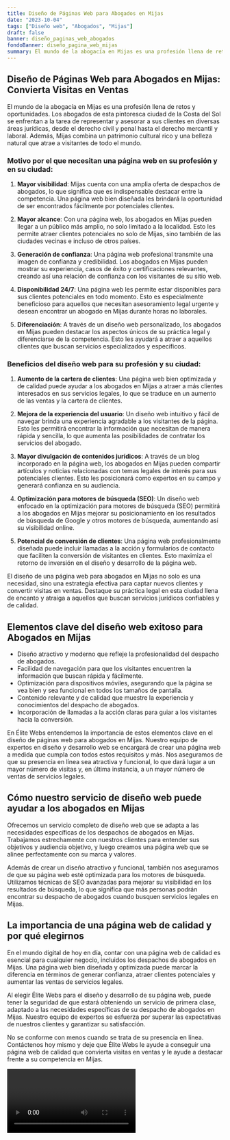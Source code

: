 ```yaml
---
title: Diseño de Páginas Web para Abogados en Mijas
date: "2023-10-04"
tags: ["Diseño web", "Abogados", "Mijas"]
draft: false
banner: diseño_paginas_web_abogados
fondoBanner: diseño_pagina_web_mijas
summary: El mundo de la abogacía en Mijas es una profesión llena de retos y oportunidades. Los abogados de esta pintoresca ciudad de la Costa del Sol se enfrentan a la tarea de representar y asesorar a sus clientes en diversas áreas jurídicas, desde el derecho civil y penal hasta el derecho mercantil y laboral. Además, Mijas combina un patrimonio cultural rico y una belleza natural que atrae a visitantes de todo el mundo.
---
```



## Diseño de Páginas Web para Abogados en Mijas: Convierta Visitas en Ventas

El mundo de la abogacía en Mijas es una profesión llena de retos y oportunidades. Los abogados de esta pintoresca ciudad de la Costa del Sol se enfrentan a la tarea de representar y asesorar a sus clientes en diversas áreas jurídicas, desde el derecho civil y penal hasta el derecho mercantil y laboral. Además, Mijas combina un patrimonio cultural rico y una belleza natural que atrae a visitantes de todo el mundo.

### Motivo por el que necesitan una página web en su profesión y en su ciudad:

1. **Mayor visibilidad**: Mijas cuenta con una amplia oferta de despachos de abogados, lo que significa que es indispensable destacar entre la competencia. Una página web bien diseñada les brindará la oportunidad de ser encontrados fácilmente por potenciales clientes.

2. **Mayor alcance**: Con una página web, los abogados en Mijas pueden llegar a un público más amplio, no solo limitado a la localidad. Esto les permite atraer clientes potenciales no solo de Mijas, sino también de las ciudades vecinas e incluso de otros países.

3. **Generación de confianza**: Una página web profesional transmite una imagen de confianza y credibilidad. Los abogados en Mijas pueden mostrar su experiencia, casos de éxito y certificaciones relevantes, creando así una relación de confianza con los visitantes de su sitio web.

4. **Disponibilidad 24/7**: Una página web les permite estar disponibles para sus clientes potenciales en todo momento. Esto es especialmente beneficioso para aquellos que necesitan asesoramiento legal urgente y desean encontrar un abogado en Mijas durante horas no laborales.

5. **Diferenciación**: A través de un diseño web personalizado, los abogados en Mijas pueden destacar los aspectos únicos de su práctica legal y diferenciarse de la competencia. Esto les ayudará a atraer a aquellos clientes que buscan servicios especializados y específicos.

### Beneficios del diseño web para su profesión y su ciudad:

1. **Aumento de la cartera de clientes**: Una página web bien optimizada y de calidad puede ayudar a los abogados en Mijas a atraer a más clientes interesados en sus servicios legales, lo que se traduce en un aumento de las ventas y la cartera de clientes.

2. **Mejora de la experiencia del usuario**: Un diseño web intuitivo y fácil de navegar brinda una experiencia agradable a los visitantes de la página. Esto les permitirá encontrar la información que necesitan de manera rápida y sencilla, lo que aumenta las posibilidades de contratar los servicios del abogado.

3. **Mayor divulgación de contenidos jurídicos**: A través de un blog incorporado en la página web, los abogados en Mijas pueden compartir artículos y noticias relacionadas con temas legales de interés para sus potenciales clientes. Esto les posicionará como expertos en su campo y generará confianza en su audiencia.

4. **Optimización para motores de búsqueda (SEO)**: Un diseño web enfocado en la optimización para motores de búsqueda (SEO) permitirá a los abogados en Mijas mejorar su posicionamiento en los resultados de búsqueda de Google y otros motores de búsqueda, aumentando así su visibilidad online.

5. **Potencial de conversión de clientes**: Una página web profesionalmente diseñada puede incluir llamadas a la acción y formularios de contacto que faciliten la conversión de visitantes en clientes. Esto maximiza el retorno de inversión en el diseño y desarrollo de la página web.

El diseño de una página web para abogados en Mijas no solo es una necesidad, sino una estrategia efectiva para captar nuevos clientes y convertir visitas en ventas. Destaque su práctica legal en esta ciudad llena de encanto y atraiga a aquellos que buscan servicios jurídicos confiables y de calidad.

<GifSeo />

<Cta />

## Elementos clave del diseño web exitoso para Abogados en Mijas

- Diseño atractivo y moderno que refleje la profesionalidad del despacho de abogados.
- Facilidad de navegación para que los visitantes encuentren la información que buscan rápida y fácilmente.
- Optimización para dispositivos móviles, asegurando que la página se vea bien y sea funcional en todos los tamaños de pantalla.
- Contenido relevante y de calidad que muestre la experiencia y conocimientos del despacho de abogados.
- Incorporación de llamadas a la acción claras para guiar a los visitantes hacia la conversión.

En Élite Webs entendemos la importancia de estos elementos clave en el diseño de páginas web para abogados en Mijas. Nuestro equipo de expertos en diseño y desarrollo web se encargará de crear una página web a medida que cumpla con todos estos requisitos y más. Nos aseguramos de que su presencia en línea sea atractiva y funcional, lo que dará lugar a un mayor número de visitas y, en última instancia, a un mayor número de ventas de servicios legales.

## Cómo nuestro servicio de diseño web puede ayudar a los abogados en Mijas

Ofrecemos un servicio completo de diseño web que se adapta a las necesidades específicas de los despachos de abogados en Mijas. Trabajamos estrechamente con nuestros clientes para entender sus objetivos y audiencia objetivo, y luego creamos una página web que se alinee perfectamente con su marca y valores.

Además de crear un diseño atractivo y funcional, también nos aseguramos de que su página web esté optimizada para los motores de búsqueda. Utilizamos técnicas de SEO avanzadas para mejorar su visibilidad en los resultados de búsqueda, lo que significa que más personas podrán encontrar su despacho de abogados cuando busquen servicios legales en Mijas.

## La importancia de una página web de calidad y por qué elegirnos

En el mundo digital de hoy en día, contar con una página web de calidad es esencial para cualquier negocio, incluidos los despachos de abogados en Mijas. Una página web bien diseñada y optimizada puede marcar la diferencia en términos de generar confianza, atraer clientes potenciales y aumentar las ventas de servicios legales.

Al elegir Élite Webs para el diseño y desarrollo de su página web, puede tener la seguridad de que estará obteniendo un servicio de primera clase, adaptado a las necesidades específicas de su despacho de abogados en Mijas. Nuestro equipo de expertos se esfuerza por superar las expectativas de nuestros clientes y garantizar su satisfacción.

No se conforme con menos cuando se trata de su presencia en línea. Contáctenos hoy mismo y deje que Élite Webs le ayude a conseguir una página web de calidad que convierta visitas en ventas y le ayude a destacar frente a su competencia en Mijas.

<Video />

<CtaBot job="Abogados" city="Mijas" />

<Gmaps query="Mijas+españa+maps" />

